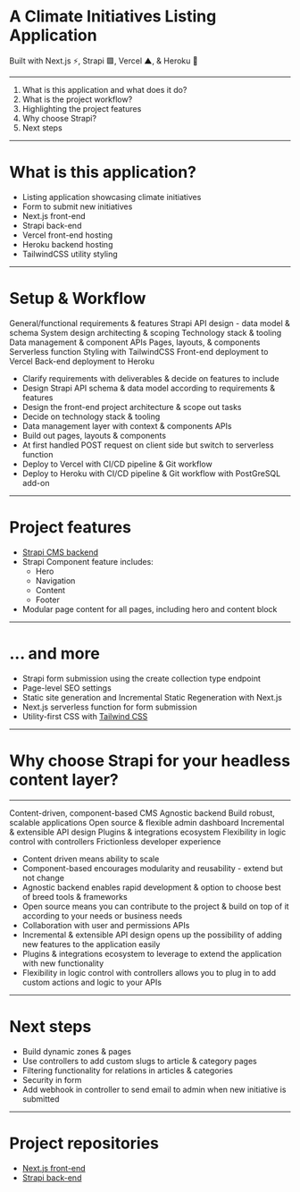 <SlidePage>
    
<Cover>

<h1
  style={{
    color: '#3dcc68',
  }}
>A Climate Initiatives Listing Application</h1>

Built with Next.js ⚡, Strapi 🟪, Vercel ▲, & Heroku 🔳

</Cover>

---

1. What is this application and what does it do?
1. What is the project workflow?
1. Highlighting the project features
1. Why choose Strapi?
1. Next steps

---

# What is this application?

- Listing application showcasing climate initiatives
- Form to submit new initiatives
- Next.js front-end
- Strapi back-end
- Vercel front-end hosting
- Heroku backend hosting
- TailwindCSS utility styling

---

# Setup & Workflow

<Steps>
  <Step>General/functional requirements & features</Step>
  <Step>Strapi API design - data model & schema</Step>
  <Step>System design architecting & scoping</Step>
  <Step>Technology stack & tooling</Step>
  <Step>Data management & component APIs</Step>
  <Step>Pages, layouts, & components</Step>
  <Step>Serverless function</Step>
  <Step>Styling with TailwindCSS</Step>
  <Step>Front-end deployment to Vercel</Step>
  <Step>Back-end deployment to Heroku</Step>
</Steps>

<SpeakerNotes>
    
- Clarify requirements with deliverables & decide on features to include
- Design Strapi API schema & data model according to requirements & features
- Design the front-end project architecture & scope out tasks
- Decide on technology stack & tooling
- Data management layer with context & components APIs
- Build out pages, layouts & components
- At first handled POST request on client side but switch to serverless function
- Deploy to Vercel with CI/CD pipeline & Git workflow
- Deploy to Heroku with CI/CD pipeline & Git workflow with PostGreSQL add-on

</SpeakerNotes>


---

# Project features

- [Strapi CMS backend](https://github.com/jaepass/strapi-climate-api)
- Strapi Component feature includes:
  - Hero
  - Navigation
  - Content
  - Footer
- Modular page content for all pages, including hero and content block


---

# ... and more

- Strapi form submission using the create collection type endpoint
- Page-level SEO settings
- Static site generation and Incremental Static Regeneration with Next.js
- Next.js serverless function for form submission
- Utility-first CSS with [Tailwind CSS](https://tailwindcss.com)

---

# Why choose Strapi for your headless content layer?

---

<Steps>
  <Step>Content-driven, component-based CMS</Step>
  <Step>Agnostic backend</Step>
  <Step>Build robust, scalable applications</Step>
  <Step>Open source & flexible admin dashboard</Step>
  <Step>Incremental & extensible API design</Step>
  <Step>Plugins & integrations ecosystem</Step>
  <Step>Flexibility in logic control with controllers</Step>
  <Step>Frictionless developer experience</Step>
</Steps>

<SpeakerNotes>
    
- Content driven means ability to scale
- Component-based encourages modularity and reusability - extend but not change
- Agnostic backend enables rapid development & option to choose best of breed tools & frameworks
- Open source means you can contribute to the project & build on top of it according to your needs or business needs
- Collaboration with user and permissions APIs
- Incremental & extensible API design opens up the possibility of adding new features to the application easily
- Plugins & integrations ecosystem to leverage to extend the application with new functionality
- Flexibility in logic control with controllers allows you to plug in to add custom actions and logic to your APIs

</SpeakerNotes>

---

# Next steps

- Build dynamic zones & pages
- Use controllers to add custom slugs to article & category pages
- Filtering functionality for relations in articles & categories
- Security in form
- Add webhook in controller to send email to admin when new initiative is submitted

---

# Project repositories

- [Next.js front-end](https://github.com/jaepass/strapi-nextjs-climate)
- [Strapi back-end](https://github.com/jaepass/strapi-climate-api)

</SlidePage>
